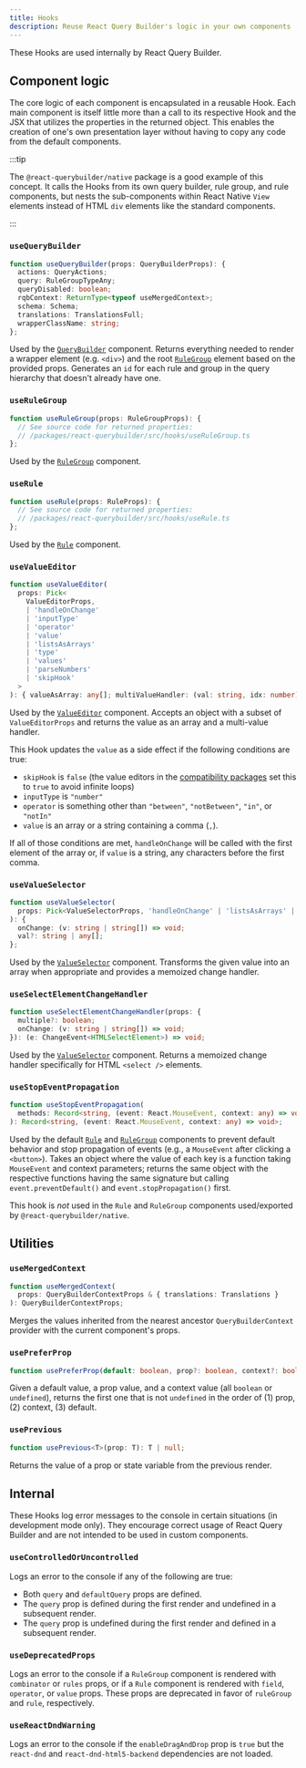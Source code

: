 ```yaml
---
title: Hooks
description: Reuse React Query Builder's logic in your own components
---
```



<TypeScriptAdmonition />

These Hooks are used internally by React Query Builder.

## Component logic

The core logic of each component is encapsulated in a reusable Hook. Each main component is itself little more than a call to its respective Hook and the JSX that utilizes the properties in the returned object. This enables the creation of one's own presentation layer without having to copy any code from the default components.

:::tip

The `@react-querybuilder/native` package is a good example of this concept. It calls the Hooks from its own query builder, rule group, and rule components, but nests the sub-components within React Native `View` elements instead of HTML `div` elements like the standard components.

:::

### `useQueryBuilder`

```ts
function useQueryBuilder(props: QueryBuilderProps): {
  actions: QueryActions;
  query: RuleGroupTypeAny;
  queryDisabled: boolean;
  rqbContext: ReturnType<typeof useMergedContext>;
  schema: Schema;
  translations: TranslationsFull;
  wrapperClassName: string;
};
```

Used by the [`QueryBuilder`](../components/querybuilder) component. Returns everything needed to render a wrapper element (e.g. `<div>`) and the root [`RuleGroup`](../components/rulegroup) element based on the provided props. Generates an `id` for each rule and group in the query hierarchy that doesn't already have one.

### `useRuleGroup`

```ts
function useRuleGroup(props: RuleGroupProps): {
  // See source code for returned properties:
  // /packages/react-querybuilder/src/hooks/useRuleGroup.ts
};
```

Used by the [`RuleGroup`](../components/rulegroup) component.

### `useRule`

```ts
function useRule(props: RuleProps): {
  // See source code for returned properties:
  // /packages/react-querybuilder/src/hooks/useRule.ts
};
```

Used by the [`Rule`](../components/rule) component.

### `useValueEditor`

```ts
function useValueEditor(
  props: Pick<
    ValueEditorProps,
    | 'handleOnChange'
    | 'inputType'
    | 'operator'
    | 'value'
    | 'listsAsArrays'
    | 'type'
    | 'values'
    | 'parseNumbers'
    | 'skipHook'
  >
): { valueAsArray: any[]; multiValueHandler: (val: string, idx: number) => void };
```

Used by the [`ValueEditor`](../components/valueeditor) component. Accepts an object with a subset of `ValueEditorProps` and returns the value as an array and a multi-value handler.

This Hook updates the `value` as a side effect if the following conditions are true:

- `skipHook` is `false` (the value editors in the [compatibility packages](../compat) set this to `true` to avoid infinite loops)
- `inputType` is `"number"`
- `operator` is something other than `"between"`, `"notBetween"`, `"in"`, or `"notIn"`
- `value` is an array or a string containing a comma (`,`).

If all of those conditions are met, `handleOnChange` will be called with the first element of the array or, if `value` is a string, any characters before the first comma.

### `useValueSelector`

```ts
function useValueSelector(
  props: Pick<ValueSelectorProps, 'handleOnChange' | 'listsAsArrays' | 'multiple' | 'value'>
): {
  onChange: (v: string | string[]) => void;
  val?: string | any[];
};
```

Used by the [`ValueSelector`](../components/valueselector) component. Transforms the given value into an array when appropriate and provides a memoized change handler.

### `useSelectElementChangeHandler`

```ts
function useSelectElementChangeHandler(props: {
  multiple?: boolean;
  onChange: (v: string | string[]) => void;
}): (e: ChangeEvent<HTMLSelectElement>) => void;
```

Used by the [`ValueSelector`](../components/valueselector) component. Returns a memoized change handler specifically for HTML `<select />` elements.

### `useStopEventPropagation`

```ts
function useStopEventPropagation(
  methods: Record<string, (event: React.MouseEvent, context: any) => void>
): Record<string, (event: React.MouseEvent, context: any) => void>;
```

Used by the default [`Rule`](../components/rule) and [`RuleGroup`](../components/rulegroup) components to prevent default behavior and stop propagation of events (e.g., a `MouseEvent` after clicking a `<button>`). Takes an object where the value of each key is a function taking `MouseEvent` and context parameters; returns the same object with the respective functions having the same signature but calling `event.preventDefault()` and `event.stopPropagation()` first.

This hook is _not_ used in the `Rule` and `RuleGroup` components used/exported by `@react-querybuilder/native`.

## Utilities

### `useMergedContext`

```ts
function useMergedContext(
  props: QueryBuilderContextProps & { translations: Translations }
): QueryBuilderContextProps;
```

Merges the values inherited from the nearest ancestor `QueryBuilderContext` provider with the current component's props.

### `usePreferProp`

```ts
function usePreferProp(default: boolean, prop?: boolean, context?: boolean): boolean;
```

Given a default value, a prop value, and a context value (all `boolean` or `undefined`), returns the first one that is not `undefined` in the order of (1) prop, (2) context, (3) default.

### `usePrevious`

```ts
function usePrevious<T>(prop: T): T | null;
```

Returns the value of a prop or state variable from the previous render.

## Internal

These Hooks log error messages to the console in certain situations (in development mode only). They encourage correct usage of React Query Builder and are not intended to be used in custom components.

### `useControlledOrUncontrolled`

Logs an error to the console if any of the following are true:

- Both `query` and `defaultQuery` props are defined.
- The `query` prop is defined during the first render and undefined in a subsequent render.
- The `query` prop is undefined during the first render and defined in a subsequent render.

### `useDeprecatedProps`

Logs an error to the console if a `RuleGroup` component is rendered with `combinator` or `rules` props, or if a `Rule` component is rendered with `field`, `operator`, or `value` props. These props are deprecated in favor of `ruleGroup` and `rule`, respectively.

### `useReactDndWarning`

Logs an error to the console if the `enableDragAndDrop` prop is `true` but the `react-dnd` and `react-dnd-html5-backend` dependencies are not loaded.
